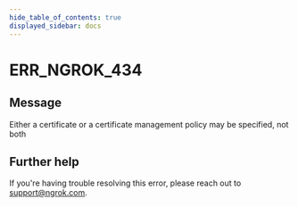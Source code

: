 ```yaml
---
hide_table_of_contents: true
displayed_sidebar: docs
---
```



# ERR_NGROK_434

## Message

Either a certificate or a certificate management policy may be specified, not both

<ErrorDetails error="err_ngrok_434" />

## Further help

If you're having trouble resolving this error, please reach out to [support@ngrok.com](mailto:support@ngrok.com?subject=Help%20with%20ERR_NGROK_434).
